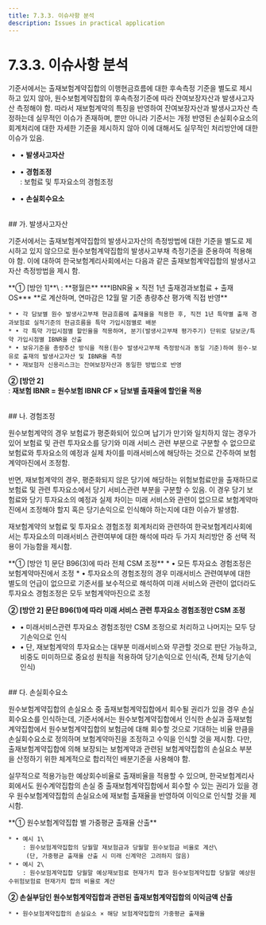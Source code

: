 ```yaml
---
title: 7.3.3. 이슈사항 분석
description: Issues in practical application
---
```


# 7.3.3. 이슈사항 분석

기준서에서는 출재보험계약집합의 이행현금흐름에 대한 후속측정 기준을 별도로 제시하고 있지 않아, 원수보험계약집합의 후속측정기준에 따라 잔여보장자산과 발생사고자산 측정해야 함. 따라서 재보험계약의 특징을 반영하여 잔여보장자산과 발생사고자산 측정하는데 실무적인 이슈가 존재하며, 뿐만 아니라 기준서는 개정 반영된 손실회수요소의 회계처리에 대한 자세한 기준을 제시하지 않아 이에 대해서도 실무적인 처리방안에 대한 이슈가 있음.

<GCallout severity="error">

* • **발생사고자산**

* • **경험조정**\
 : 보험료 및 투자요소의 경험조정

* • **손실회수요소**
</GCallout>

<br/>
## 가. 발생사고자산

기준서에서는 출재보험계약집합의 발생사고자산의 측정방법에 대한 기준을 별도로 제시하고 있지 않으므로 원수보험계약집합의 발생사고부채 측정기준을 준용하여 적용해야 함. 이에 대하여 한국보험계리사회에서는 다음과 같은 출재보험계약집합의 발생사고자산 측정방법을 제시 함.

<GCallout severity="info">
**① [방안 1]**\
  : **평월은**  ***IBNR율 × 직전 1년 출재경과보험료 + 출재 OS*** **로 계산하며, 연마감은 12월 말 기준 총량추산 평가액 직접 반영**

    * • 각 담보별 원수 발생사고부채 현금흐름에 출재율을 적용한 후, 직전 1년 특약별 출재 경과보험료 실적기준의 현금흐름을 특약 가입시점별로 배분
    * • 각 특약 가입시점별 할인율을 적용하며, 분기(발생사고부채 평가주기) 단위로 담보군/특약 가입시점별 IBNR율 산출
    * • 보유기준을 총량추산 방식을 적용(원수 발생사고부채 측정방식과 동일 기준)하여 원수-보유로 출재의 발생사고자산 및 IBNR율 측정
    * • 재보험자 신용리스크는 잔여보장자산과 동일한 방법으로 반영

**② [방안 2]**\
  : **재보험 IBNR = 원수보험 IBNR CF × 담보별 출재율에 할인율 적용**
</GCallout>

<br/>
## 나. 경험조정

원수보험계약의 경우 보험료가 평준화되어 있으며 납기가 만기와 일치하지 않는 경우가 있어 보험료 및 관련 투자요소를 당기와 미래 서비스 관련 부분으로 구분할 수 없으므로 보험료와 투자요소의 예정과 실제 차이를 미래서비스에 해당하는 것으로 간주하여 보험계약마진에서 조정함.

반면, 재보험계약의 경우, 평준화되지 않은 당기에 해당하는 위험보험료만을 출재하므로 보험료 및 관련 투자요소에서 당기 서비스관련 부분을 구분할 수 있음. 이 경우 당기 보험료와 당기 투자요소의 예정과 실제 차이는 미래 서비스와 관련이 없으므로 보험계약마진에서 조정해야 할지 혹은 당기손익으로 인식해야 하는지에 대한 이슈가 발생함.

재보험계약의 보험료 및 투자요소 경험조정 회계처리와 관련하여 한국보험계리사회에서는 투자요소의 미래서비스 관련여부에 대한 해석에 따라 두 가지 처리방안 중 선택 적용이 가능함을 제시함.

<GCallout severity="info">
**① [방안 1] 문단 B96(3)에 따라 전체 CSM 조정**
    * • 모든 투자요소 경험조정은 보험계약마진에서 조정
    * • 투자요소의 경험조정의 경우 미래서비스 관련여부에 대한 별도의 언급이 없으므로 기준서를 보수적으로 해석하여 미래 서비스와 관련이 없더라도 투자요소 경험조정은 모두 보험계약마진으로 조정

**② [방안 2] 문단 B96(1)에 따라 미래 서비스 관련 투자요소 경험조정만 CSM 조정**
  * • 미래서비스관련 투자요소 경험조정만 CSM 조정으로 처리하고 나머지는 모두 당기손익으로 인식
  * • 단, 재보험계약의 투자요소는 대부분 미래서비스와 무관할 것으로 판단 가능하고, 비중도 미미하므로 중요성 원칙을 적용하여 당기손익으로 인식(즉, 전체 당기손익 인식)
</GCallout>

<br/>
## 다. 손실회수요소

원수보험계약집합의 손실요소 중 출재보험계약집합에서 회수될 권리가 있을 경우 손실회수요소를 인식하는데, 기준서에서는 원수보험계약집합에서 인식한 손실과 출재보험계약집합에서 원수보험계약집합의 보험금에 대해 회수할 것으로 기대하는 비율 만큼을 손실회수요소로 정의하며 보험계약마진을 조정하고 수익을 인식할 것을 제시함. 다만, 출재보험계약집합에 의해 보장되는 보험계약과 관련된 보험계약집합의 손실요소 부분을 산정하기 위한 체계적으로 합리적인 배분기준을 사용해야 함.

실무적으로 적용가능한 예상회수비율로 출재비율을 적용할 수 있으며, 한국보험계리사회에서도 원수계약집합의 손실 중 출재보험계약집합에서 회수할 수 있는 권리가 있을 경우 원수보험계약집합의 손실요소에 재보험 출재율을 반영하여 이익으로 인식할 것을 제시함.

<GCallout severity="info">
**① 원수보험계약집합 별 가중평균 출재율 산출**

    * • 예시 1\
        : 원수보험계약집합의 당월말 재보험금과 당월말 원수보험금 비율로 계산\
         (단, 가중평균 출재율 산출 시 미래 신계약은 고려하지 않음)
    * • 예시 2\
        : 원수보험계약집합 당월말 예상재보험료 현재가치 합과 원수보험계약집합 당월말 예상원수위험보험료 현재가치 합의 비율로 계산


**② 손실부담인 원수보험계약집합과 관련된 출재보험계약집합의 이익금액 산출**

    * • 원수보험계약집합의 손실요소 × 해당 보험계약집합의 가중평균 출재율
</GCallout>
